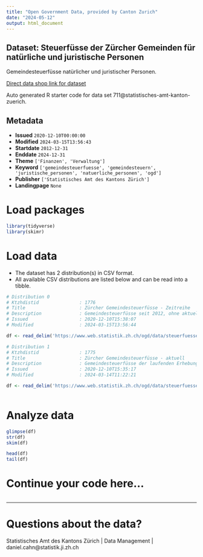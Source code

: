 ```yaml
---
title: "Open Government Data, provided by Canton Zurich"
date: "2024-05-12"
output: html_document
---
```


## Dataset: Steuerfüsse der Zürcher Gemeinden für natürliche und juristische Personen

Gemeindesteuerfüsse natürlicher und juristischer Personen.

[Direct data shop link for dataset](https://www.zh.ch/de/politik-staat/statistik-daten/datenkatalog.html#/datasets/711@statistisches-amt-kanton-zuerich)

Auto generated R starter code for data set 711@statistisches-amt-kanton-zuerich.

## Metadata

- **Issued** `2020-12-10T00:00:00`
- **Modified** `2024-03-15T13:56:43`
- **Startdate** `2012-12-31`
- **Enddate** `2024-12-31`
- **Theme** `['Finanzen', 'Verwaltung']`
- **Keyword** `['gemeindesteuerfuesse', 'gemeindesteuern', 'juristische_personen', 'natuerliche_personen', 'ogd']`
- **Publisher** `['Statistisches Amt des Kantons Zürich']`
- **Landingpage** `None`


# Load packages

```r

library(tidyverse)
library(skimr)

```

# Load data

-   The dataset has 2 distribution(s) in CSV format.
-   All available CSV distributions are listed below and can be read into a tibble.

```r

# Distribution 0
# Ktzhdistid               : 1776
# Title                    : Zürcher Gemeindesteuerfüsse - Zeitreihe
# Description              : Gemeindesteuerfüsse seit 2012, ohne aktuelle Erhebung
# Issued                   : 2020-12-10T15:38:07
# Modified                 : 2024-03-15T13:56:44

df <- read_delim('https://www.web.statistik.zh.ch/ogd/data/steuerfuesse/kanton_zuerich_stf_timeseries.csv')

# Distribution 1
# Ktzhdistid               : 1775
# Title                    : Zürcher Gemeindesteuerfüsse - aktuell
# Description              : Gemeindesteuerfüsse der laufenden Erhebung. Die Daten werden während der Erhebungsphase (Dezember bis ca. März) laufend aktualisiert.
# Issued                   : 2020-12-10T15:35:17
# Modified                 : 2024-03-14T11:22:21

df <- read_delim('https://www.web.statistik.zh.ch/ogd/data/steuerfuesse/kanton_zuerich_stf_aktuell.csv')



```

# Analyze data

```r

glimpse(df)
str(df)
skim(df)

head(df)
tail(df)

```

# Continue your code here...

```r

```

------------------------------------------------------------------------

# Questions about the data?

Statistisches Amt des Kantons Zürich | Data Management | daniel.cahn@statistik.ji.zh.ch
